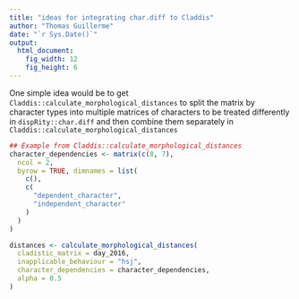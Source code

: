 ```yaml
---
title: "ideas for integrating char.diff to Claddis"
author: "Thomas Guillerme"
date: "`r Sys.Date()`"
output:
  html_document:
    fig_width: 12
    fig_height: 6
---
```


One simple idea would be to get `Claddis::calculate_morphological_distances` to split the matrix by character types into multiple matrices of characters to be treated differently in `dispRity::char.diff` and then combine them separately in `Claddis::calculate_morphological_distances`


```r
## Example from Claddis::calculate_morphological_distances
character_dependencies <- matrix(c(8, 7),
  ncol = 2,
  byrow = TRUE, dimnames = list(
    c(),
    c(
      "dependent_character",
      "independent_character"
    )
  )
)

distances <- calculate_morphological_distances(
  cladistic_matrix = day_2016,
  inapplicable_behaviour = "hsj",
  character_dependencies = character_dependencies,
  alpha = 0.5
)






```
